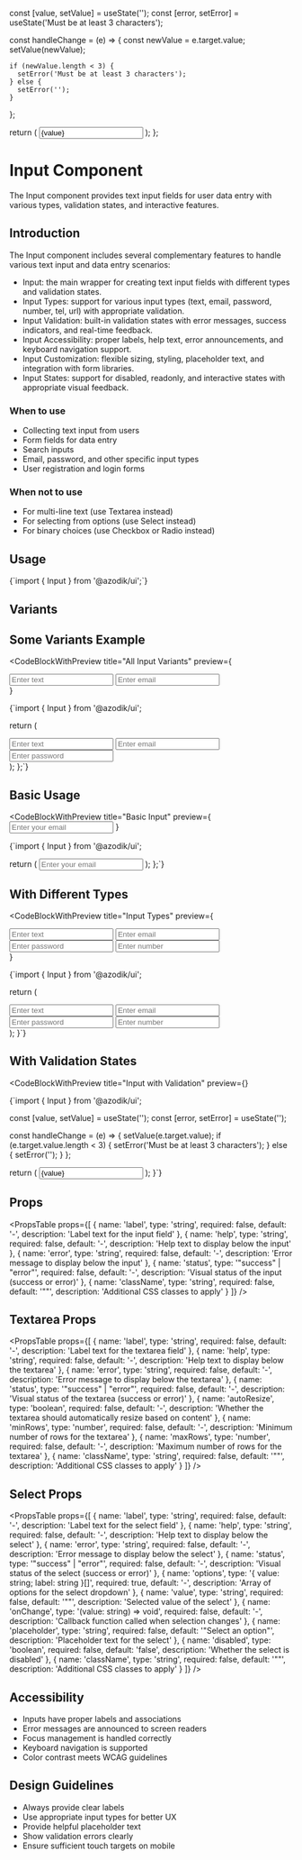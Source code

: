 
  const [value, setValue] = useState('');
  const [error, setError] = useState('Must be at least 3 characters');

  const handleChange = (e) => {
    const newValue = e.target.value;
    setValue(newValue);
    
    if (newValue.length < 3) {
      setError('Must be at least 3 characters');
    } else {
      setError('');
    }
  };

  return (
    <Input 
      label="Validated Input"
      value={value}
      onChange={handleChange}
      error={error}
      placeholder="Enter at least 3 characters"
    />
  );
};

# Input Component

The Input component provides text input fields for user data entry with various types, validation states, and interactive features.

## Introduction

The Input component includes several complementary features to handle various text input and data entry scenarios:

- Input: the main wrapper for creating text input fields with different types and validation states.
- Input Types: support for various input types (text, email, password, number, tel, url) with appropriate validation.
- Input Validation: built-in validation states with error messages, success indicators, and real-time feedback.
- Input Accessibility: proper labels, help text, error announcements, and keyboard navigation support.
- Input Customization: flexible sizing, styling, placeholder text, and integration with form libraries.
- Input States: support for disabled, readonly, and interactive states with appropriate visual feedback.

### When to use
- Collecting text input from users
- Form fields for data entry
- Search inputs
- Email, password, and other specific input types
- User registration and login forms

### When not to use
- For multi-line text (use Textarea instead)
- For selecting from options (use Select instead)
- For binary choices (use Checkbox or Radio instead)

## Usage

<CodeBlock language="tsx">
{`import { Input } from '@azodik/ui';`}
</CodeBlock>

## Variants

<ComponentRenderer componentName="input" />

## Some Variants Example

<CodeBlockWithPreview 
  title="All Input Variants"
  preview={
    <div className="space-y-4">
      <Input 
        type="text" 
        label="Text Input"
        placeholder="Enter text" 
      />
      <Input 
        type="email" 
        label="Email Input"
        placeholder="Enter email" 
      />
    </div>
  }
>
{`import { Input } from '@azodik/ui';

  return (
    <div className="space-y-4">
      <Input 
        type="text" 
        label="Text Input"
        placeholder="Enter text" 
      />
      <Input 
        type="email" 
        label="Email Input"
        placeholder="Enter email" 
      />
      <Input 
        type="password" 
        label="Password Input"
        placeholder="Enter password" 
        autoComplete="current-password" 
      />
    </div>
  );
};`}
</CodeBlockWithPreview>

## Basic Usage

<CodeBlockWithPreview 
  title="Basic Input"
  preview={
    <Input 
      type="email" 
      label="Email"
      placeholder="Enter your email"
    />
  }
>
{`import { Input } from '@azodik/ui';

  return (
    <Input 
      type="email" 
      label="Email"
      placeholder="Enter your email"
    />
  );
};`}
</CodeBlockWithPreview>

## With Different Types

<CodeBlockWithPreview 
  title="Input Types"
  preview={
    <div className="space-y-4">
      <Input 
        type="text" 
        label="Text Input"
        placeholder="Enter text" 
      />
      <Input 
        type="email" 
        label="Email Input"
        placeholder="Enter email" 
      />
      <Input 
        type="password" 
        label="Password Input"
        placeholder="Enter password" 
        autoComplete="current-password" 
      />
      <Input 
        type="number" 
        label="Number Input"
        placeholder="Enter number" 
      />
    </div>
  }
>
{`import { Input } from '@azodik/ui';

  return (
    <div className="space-y-4">
      <Input 
        type="text" 
        label="Text Input"
        placeholder="Enter text" 
      />
      <Input 
        type="email" 
        label="Email Input"
        placeholder="Enter email" 
      />
      <Input 
        type="password" 
        label="Password Input"
        placeholder="Enter password" 
        autoComplete="current-password" 
      />
      <Input 
        type="number" 
        label="Number Input"
        placeholder="Enter number" 
      />
    </div>
  );
}`}
</CodeBlockWithPreview>

## With Validation States

<CodeBlockWithPreview 
  title="Input with Validation"
  preview={<ValidatedInputPreview />}
>
{`import { Input } from '@azodik/ui';

  const [value, setValue] = useState('');
  const [error, setError] = useState('');

  const handleChange = (e) => {
    setValue(e.target.value);
    if (e.target.value.length < 3) {
      setError('Must be at least 3 characters');
    } else {
      setError('');
    }
  };

  return (
    <Input 
      label="Validated Input"
      value={value}
      onChange={handleChange}
      error={error}
      placeholder="Enter at least 3 characters"
    />
  );
}`}
</CodeBlockWithPreview>

## Props

<PropsTable props={[
  {
    name: 'label',
    type: 'string',
    required: false,
    default: '-',
    description: 'Label text for the input field'
  },
  {
    name: 'help',
    type: 'string',
    required: false,
    default: '-',
    description: 'Help text to display below the input'
  },
  {
    name: 'error',
    type: 'string',
    required: false,
    default: '-',
    description: 'Error message to display below the input'
  },
  {
    name: 'status',
    type: '"success" | "error"',
    required: false,
    default: '-',
    description: 'Visual status of the input (success or error)'
  },
  {
    name: 'className',
    type: 'string',
    required: false,
    default: '""',
    description: 'Additional CSS classes to apply'
  }
]} />

## Textarea Props

<PropsTable props={[
  {
    name: 'label',
    type: 'string',
    required: false,
    default: '-',
    description: 'Label text for the textarea field'
  },
  {
    name: 'help',
    type: 'string',
    required: false,
    default: '-',
    description: 'Help text to display below the textarea'
  },
  {
    name: 'error',
    type: 'string',
    required: false,
    default: '-',
    description: 'Error message to display below the textarea'
  },
  {
    name: 'status',
    type: '"success" | "error"',
    required: false,
    default: '-',
    description: 'Visual status of the textarea (success or error)'
  },
  {
    name: 'autoResize',
    type: 'boolean',
    required: false,
    default: '-',
    description: 'Whether the textarea should automatically resize based on content'
  },
  {
    name: 'minRows',
    type: 'number',
    required: false,
    default: '-',
    description: 'Minimum number of rows for the textarea'
  },
  {
    name: 'maxRows',
    type: 'number',
    required: false,
    default: '-',
    description: 'Maximum number of rows for the textarea'
  },
  {
    name: 'className',
    type: 'string',
    required: false,
    default: '""',
    description: 'Additional CSS classes to apply'
  }
]} />

## Select Props

<PropsTable props={[
  {
    name: 'label',
    type: 'string',
    required: false,
    default: '-',
    description: 'Label text for the select field'
  },
  {
    name: 'help',
    type: 'string',
    required: false,
    default: '-',
    description: 'Help text to display below the select'
  },
  {
    name: 'error',
    type: 'string',
    required: false,
    default: '-',
    description: 'Error message to display below the select'
  },
  {
    name: 'status',
    type: '"success" | "error"',
    required: false,
    default: '-',
    description: 'Visual status of the select (success or error)'
  },
  {
    name: 'options',
    type: '{ value: string; label: string }[]',
    required: true,
    default: '-',
    description: 'Array of options for the select dropdown'
  },
  {
    name: 'value',
    type: 'string',
    required: false,
    default: '""',
    description: 'Selected value of the select'
  },
  {
    name: 'onChange',
    type: '(value: string) => void',
    required: false,
    default: '-',
    description: 'Callback function called when selection changes'
  },
  {
    name: 'placeholder',
    type: 'string',
    required: false,
    default: '"Select an option"',
    description: 'Placeholder text for the select'
  },
  {
    name: 'disabled',
    type: 'boolean',
    required: false,
    default: 'false',
    description: 'Whether the select is disabled'
  },
  {
    name: 'className',
    type: 'string',
    required: false,
    default: '""',
    description: 'Additional CSS classes to apply'
  }
]} />

## Accessibility

- Inputs have proper labels and associations
- Error messages are announced to screen readers
- Focus management is handled correctly
- Keyboard navigation is supported
- Color contrast meets WCAG guidelines

## Design Guidelines

- Always provide clear labels
- Use appropriate input types for better UX
- Provide helpful placeholder text
- Show validation errors clearly
- Ensure sufficient touch targets on mobile

<ComponentNavigation />
